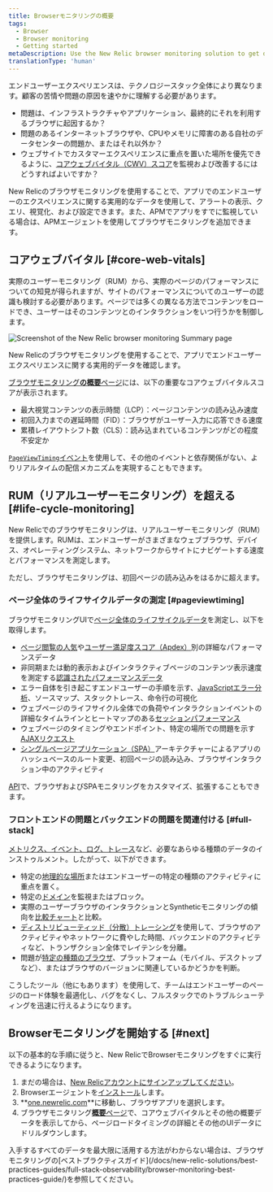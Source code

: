 ```yaml
---
title: Browserモニタリングの概要
tags:
  - Browser
  - Browser monitoring
  - Getting started
metaDescription: Use the New Relic browser monitoring solution to get deep visibility and actionable insights into real users' experiences on your website.
translationType: 'human'
---
```




エンドユーザーエクスペリエンスは、テクノロジースタック全体により異なります。顧客の苦情や問題の原因を速やかに理解する必要があります。

* 問題は、インフラストラクチャやアプリケーション、最終的にそれを利用するブラウザに起因するか？
* 問題のあるインターネットブラウザや、CPUやメモリに障害のある自社のデータセンターの問題か、またはそれ以外か？
* ウェブサイトでカスタマーエクスペリエンスに重点を置いた場所を優先できるように、[コアウェブバイタル（CWV）スコア](https://web.dev/vitals/)を監視および改善するにはどうすればよいですか？

New Relicのブラウザモニタリングを使用することで、アプリでのエンドユーザーのエクスペリエンスに関する実用的なデータを使用して、アラートの表示、クエリ、視覚化、および設定できます。また、APMでアプリをすでに監視している場合は、APMエージェントを使用してブラウザモニタリングを追加できます。

## コアウェブバイタル [#core-web-vitals]

実際のユーザーモニタリング（RUM）から、実際のページのパフォーマンスについての知見が得られますが、サイトのパフォーマンスについてのユーザーの認識も検討する必要があります。ページでは多くの異なる方法でコンテンツをロードでき、ユーザーはそのコンテンツとのインタラクションをいつ行うかを制御します。

<img
  title="Browser monitoring summary"
  alt="Screenshot of the New Relic browser monitoring Summary page"
  src={browserSummaryPage}
/>

<figcaption>
  New Relicのブラウザモニタリングを使用することで、アプリでエンドユーザーエクスペリエンスに関する実用的データを確認します。
</figcaption>

[ブラウザモニタリング**の概要**ページ](/docs/browser/browser-monitoring/getting-started/browser-summary-page/)には、以下の重要なコアウェブバイタルスコアが表示されます。

* 最大視覚コンテンツの表示時間（LCP）：ページコンテンツの読み込み速度
* 初回入力までの遅延時間（FID）：ブラウザがユーザー入力に応答できる速度
* 累積レイアウトシフト数（CLS）：読み込まれているコンテンツがどの程度不安定か

[`PageViewTiming`イベント](/attribute-dictionary/?event=PageViewTiming)を使用して、その他のイベントと依存関係がない、よりリアルタイムの配信メカニズムを実現することもできます。

## RUM（リアルユーザーモニタリング）を超える [#life-cycle-monitoring]

New Relicでのブラウザモニタリングは、リアルユーザーモニタリング（RUM）を提供します。RUMは、エンドユーザーがさまざまなウェブブラウザ、デバイス、オペレーティングシステム、ネットワークからサイトにナビゲートする速度とパフォーマンスを測定します。

ただし、ブラウザモニタリングは、初回ページの読み込みをはるかに超えます。

### ページ全体のライフサイクルデータの測定 [#pageviewtiming]

ブラウザモニタリングUIで[ページ全体のライフサイクルデータ](/docs/browser/new-relic-browser/page-load-timing-resources/page-load-timing-process)を測定し、以下を取得します。

* [ページ閲覧の人気](/docs/browser/new-relic-browser/additional-standard-features/page-views-insights-your-sites-popularity)や[ユーザー満足度スコア（Apdex）](/docs/apm/new-relic-apm/apdex/apdex-measuring-user-satisfaction)別の詳細なパフォーマンスデータ
* 非同期または動的表示およびインタラクティブページのコンテンツ表示速度を測定する[認識されたパフォーマンスデータ](/docs/browser/new-relic-browser/page-load-timing-resources/pageviewtiming-async-or-dynamic-page-details/)
* エラー自体を引き起こすエンドユーザーの手順を示す、[JavaScriptエラー分析](/docs/browser/new-relic-browser/browser-pro-features/js-errors-dashboard-examining-errors-over-time)、ソースマップ、スタックトレース、命令行の可視化
* ウェブページのライフサイクル全体での負荷やインタラクションイベントの詳細なタイムラインとヒートマップのある[セッションパフォーマンス](/docs/browser/new-relic-browser/browser-pro-features/session-traces-exploring-webpages-life-cycle)
* ウェブページのタイミングやエンドポイント、特定の場所での問題を示す[AJAXリクエスト](/docs/browser/new-relic-browser/browser-pro-features/ajax-dashboard-identifying-time-consuming-calls)
* [シングルページアプリケーション（SPA）](/docs/browser/single-page-app-monitoring/get-started/introduction-single-page-app-monitoring)アーキテクチャーによるアプリのハッシュベースのルート変更、初回ページの読み込み、ブラウザインタラクション中のアクティビティ

[API](/docs/browser/new-relic-browser/guides/guide-using-browser-spa-apis/)で、ブラウザおよびSPAモニタリングをカスタマイズ、拡張することもできます。

### フロントエンドの問題とバックエンドの問題を関連付ける [#full-stack]

[メトリクス、イベント、ログ、トレース](/docs/using-new-relic/data/understand-data/new-relic-data-types)など、必要なあらゆる種類のデータのインストゥルメント。したがって、以下ができます。

* 特定の[地理的な場所](/docs/browser/new-relic-browser/browser-pro-features/filterable-geography-webpage-metrics-location)またはエンドユーザーの特定の種類のアクティビティに重点を置く。
* 特定の[ドメイン](/docs/browser/new-relic-browser/installation-configuration/monitor-or-block-specific-domains)を監視またはブロック。
* 実際のユーザーブラウザのインタラクションとSyntheticモニタリングの傾向を[比較チャート](/docs/synthetics/new-relic-synthetics/administration/compare-page-load-performance-browser-synthetics)と比較。
* [ディストリビューティッド（分散）トレーシング](/docs/browser/new-relic-browser/browser-pro-features/browser-data-distributed-tracing)を使用して、ブラウザのアクティビティやネットワークに費やした時間、バックエンドのアクティビティなど、トランザクション全体でレイテンシを分離。
* 問題が[特定の種類のブラウザ](/docs/browser/new-relic-browser/additional-standard-features/browsers-problem-patterns-type-or-platform)、プラットフォーム（モバイル、デスクトップなど）、またはブラウザのバージョンに関連しているかどうかを判断。

こうしたツール（他にもあります）を使用して、チームはエンドユーザーのページのロード体験を最適化し、バグをなくし、フルスタックでのトラブルシューティングを迅速に行えるようになります。

## Browserモニタリングを開始する [#next]

以下の基本的な手順に従うと、New RelicでBrowserモニタリングをすぐに実行できるようになります。

1. まだの場合は、[New Relicアカウントにサインアップしてください](https://newrelic.com/signup)。
2. Browserエージェントを[インストール](/docs/browser/new-relic-browser/installation/install-new-relic-browser-agent)します。
3. **[one.newrelic.com](https://one.newrelic.com)**に移動し、ブラウザアプリを選択します。
4. ブラウザモニタリング[**概要**ページ](/docs/browser/new-relic-browser/getting-started/browser-overview-website-performance-glance)で、コアウェブバイタルとその他の概要データを表示してから、ページロードタイミングの詳細とその他のUIデータにドリルダウンします。

<Callout variant="tip">
  入手するすべてのデータを最大限に活用する方法がわからない場合は、ブラウザモニタリングの[ベストプラクティスガイド](/docs/new-relic-solutions/best-practices-guides/full-stack-observability/browser-monitoring-best-practices-guide/)を参照してください。
</Callout>
